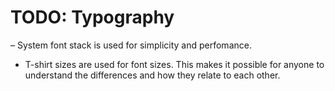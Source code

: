 
<Meta title="Foundations/Typography" />

# TODO: Typography

– System font stack is used for simplicity and perfomance.
- T-shirt sizes are used for font sizes. This makes it possible for anyone to understand the differences and how they relate to each other.
